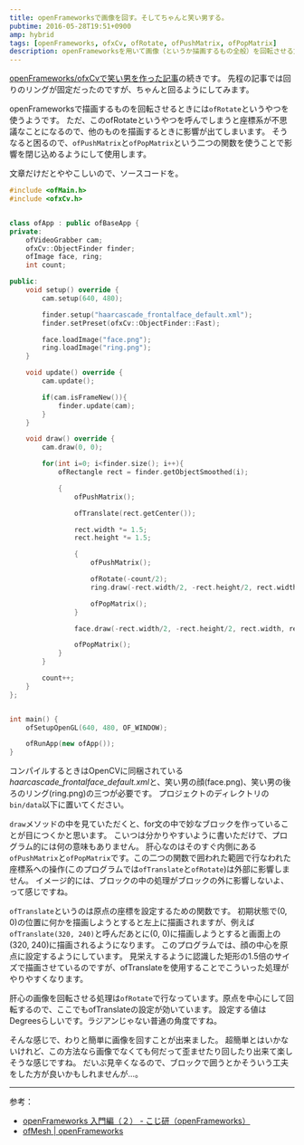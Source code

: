 ```yaml
---
title: openFrameworksで画像を回す。そしてちゃんと笑い男する。
pubtime: 2016-05-28T19:51+0900
amp: hybrid
tags: [openFrameworks, ofxCv, ofRotate, ofPushMatrix, ofPopMatrix]
description: openFrameworksを用いて画像（というか描画するもの全般）を回転させる方法です。ofxCvを使って作った笑い男プログラムの笑い男画像をきちんと回すようにしてみました。
---
```


[openFrameworks/ofxCvで笑い男を作った記事](/blog/2016/05/ofxcv-laughing-man.html)の続きです。
先程の記事では回りのリングが固定だったのですが、ちゃんと回るようにしてみます。

openFrameworksで描画するものを回転させるときには`ofRotate`というやつを使うようです。
ただ、このofRotateというやつを呼んでしまうと座標系が不思議なことになるので、他のものを描画するときに影響が出てしまいます。
そうなると困るので、`ofPushMatrix`と`ofPopMatrix`という二つの関数を使うことで影響を閉じ込めるようにして使用します。

文章だけだとややこしいので、ソースコードを。
``` cpp
#include <ofMain.h>
#include <ofxCv.h>


class ofApp : public ofBaseApp {
private:
    ofVideoGrabber cam;
    ofxCv::ObjectFinder finder;
    ofImage face, ring;
    int count;

public:
    void setup() override {
        cam.setup(640, 480);

        finder.setup("haarcascade_frontalface_default.xml");
        finder.setPreset(ofxCv::ObjectFinder::Fast);

        face.loadImage("face.png");
        ring.loadImage("ring.png");
    }

    void update() override {
        cam.update();

        if(cam.isFrameNew()){
            finder.update(cam);
        }
    }

    void draw() override {
        cam.draw(0, 0);

        for(int i=0; i<finder.size(); i++){
            ofRectangle rect = finder.getObjectSmoothed(i);

            {
                ofPushMatrix();

                ofTranslate(rect.getCenter());

                rect.width *= 1.5;
                rect.height *= 1.5;

                {
                    ofPushMatrix();

                    ofRotate(-count/2);
                    ring.draw(-rect.width/2, -rect.height/2, rect.width, rect.height);

                    ofPopMatrix();
                }

                face.draw(-rect.width/2, -rect.height/2, rect.width, rect.height);

                ofPopMatrix();
            }
        }

        count++;
    }
};


int main() {
    ofSetupOpenGL(640, 480, OF_WINDOW);

    ofRunApp(new ofApp());
}
```
コンパイルするときはOpenCVに同梱されている*haarcascade_frontalface_default.xml*と、笑い男の顔(face.png)、笑い男の後ろのリング(ring.png)の三つが必要です。
プロジェクトのディレクトリの`bin/data`以下に置いてください。

`draw`メソッドの中を見ていただくと、for文の中で妙なブロックを作っていることが目につくかと思います。
こいつは分かりやすいように書いただけで、プログラム的には何の意味もありません。
肝心なのはそのすぐ内側にある`ofPushMatrix`と`ofPopMatrix`です。この二つの関数で囲われた範囲で行なわれた座標系への操作(このプログラムでは`ofTranslate`と`ofRotate`)は外部に影響しません。
イメージ的には、ブロックの中の処理がブロックの外に影響しないよ、って感じですね。

`ofTranslate`というのは原点の座標を設定するための関数です。
初期状態で(0, 0)の位置に何かを描画しようとすると左上に描画されますが、例えば`ofTranslate(320, 240)`と呼んだあとに(0, 0)に描画しようとすると画面上の(320, 240)に描画されるようになります。
このプログラムでは、顔の中心を原点に設定するようにしています。
見栄えするように認識した矩形の1.5倍のサイズで描画させているのですが、ofTranslateを使用することでこういった処理がやりやすくなります。

肝心の画像を回転させる処理は`ofRotate`で行なっています。原点を中心にして回転するので、ここでもofTranslateの設定が効いています。
設定する値はDegreesらしいです。ラジアンじゃない普通の角度ですね。

そんな感じで、わりと簡単に画像を回すことが出来ました。
超簡単とはいかないけれど、この方法なら画像でなくても何だって歪ませたり回したり出来て楽しそうな感じですね。
だいぶ見辛くなるので、ブロックで囲うとかそういう工夫をした方が良いかもしれませんが…。

---

参考：
- [openFrameworks 入門編（２） - こじ研（openFrameworks）](http://www.myu.ac.jp/~xkozima/lab/ofTutorial2.html)
- [ofMesh | openFrameworks](http://openframeworks.cc/documentation/graphics/ofGraphics/#show_ofRotate)
